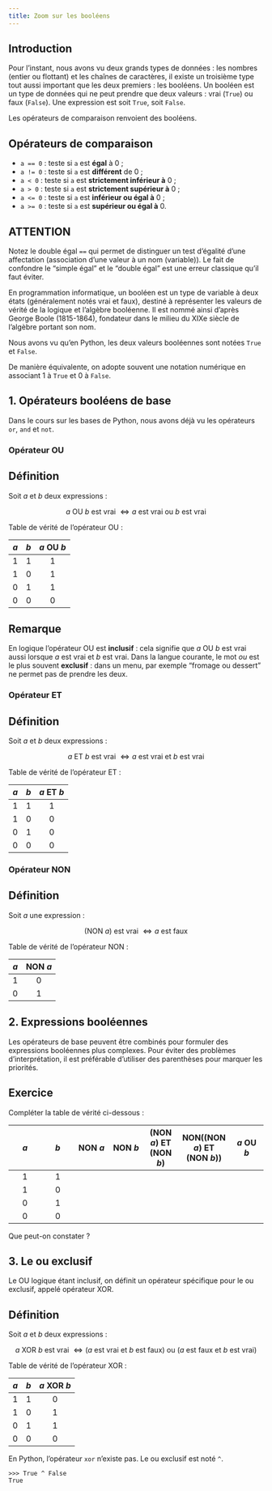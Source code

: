 ```yaml
---
title: Zoom sur les booléens
---
```


## Introduction

Pour l'instant, nous avons vu deux grands types de données : les nombres (entier ou flottant) et les chaînes de caractères, il existe un troisième type tout aussi important que les deux premiers : les booléens. Un booléen est un type de données qui ne peut prendre que deux valeurs : vrai (`True`) ou faux (`False`). Une expression est soit `True`, soit `False`.

Les opérateurs de comparaison renvoient des booléens.

:::{.callout-important}
## Opérateurs de comparaison

* `a == 0` : teste si `a` est **égal** à 0 ;
* `a != 0` : teste si `a` est **différent** de 0 ;
* `a < 0` : teste si `a` est **strictement inférieur à** 0 ;
* `a > 0` : teste si `a` est **strictement supérieur à** 0 ;
* `a <= 0` : teste si `a` est **inférieur ou égal à** 0 ;
* `a >= 0` : teste si `a` est **supérieur ou égal à** 0.
:::

:::{.callout-warning}
## ATTENTION

Notez le double égal `==` qui permet de distinguer un test d'égalité d'une affectation (association d'une valeur à un nom (variable)). Le fait de confondre le "simple égal" et le "double égal" est une erreur classique qu'il faut éviter.
:::

En programmation informatique, un booléen est un type de variable à deux états (généralement notés vrai et faux), destiné à représenter les valeurs de vérité de la logique et l'algèbre booléenne. Il est nommé ainsi d'après George Boole (1815-1864), fondateur dans le milieu du XIXe siècle de l'algèbre portant son nom.

Nous avons vu qu'en Python, les deux valeurs booléennes sont notées `True` et `False`.

De manière équivalente, on adopte souvent une notation numérique en associant 1 à `True` et 0 à `False`.

## 1. Opérateurs booléens de base

Dans le cours sur les bases de Python, nous avons déjà vu les opérateurs `or`, ``and`` et ``not``.

### Opérateur OU

::: {.callout-tip}
## Définition

Soit $a$ et $b$ deux expressions : 

$$a\textrm{ OU }b\textrm{ est vrai }\iff a\textrm{ est vrai ou }b\textrm{ est vrai}$$
:::

Table de vérité de l'opérateur OU : 

| $a$ | $b$  | $a$  OU  $b$ |
| :---: | :---: | :---: |
| 1  | 1 | 1 |
| 1  | 0 | 1 |
| 0  | 1 | 1 |
| 0  | 0 | 0 |

::: {.callout-warning}
## Remarque

En logique l'opérateur OU est **inclusif** : cela signifie que $a$ OU $b$ est vrai aussi lorsque $a$ est vrai et $b$ est vrai. Dans la langue courante, le mot _ou_ est le plus souvent **exclusif** : dans un menu, par exemple "fromage ou dessert" ne permet pas de prendre les deux.
:::

### Opérateur ET

::: {.callout-tip}
## Définition

Soit $a$ et $b$ deux expressions : 

$$a\textrm{ ET }b\textrm{ est vrai }\iff a\textrm{ est vrai et }b\textrm{ est vrai}$$
:::

Table de vérité de l'opérateur ET : 

| $a$ | $b$  | $a$  ET  $b$ |
| :---: | :---: | :---: |
| 1  | 1 | 1 |
| 1  | 0 | 0 |
| 0  | 1 | 0 |
| 0  | 0 | 0 |

### Opérateur NON

::: {.callout-tip}
## Définition

Soit $a$ une expression : 

$$(\textrm{NON }a)\textrm{ est vrai }\iff a\textrm{ est faux}$$
:::

Table de vérité de l'opérateur NON : 

| $a$ | NON $a$ |
| :---: | :---: |
| 1 | 0 |
| 0 | 1 |

## 2. Expressions booléennes

Les opérateurs de base peuvent être combinés pour formuler des expressions booléennes plus complexes. Pour éviter des problèmes d'interprétation, il est préférable d'utiliser des parenthèses pour marquer les priorités.

::: {.callout-caution}
## Exercice

Compléter la table de vérité ci-dessous :

| $a$ | $b$  | NON $a$ | NON $b$ | (NON $a$) ET (NON $b$)| NON((NON $a$) ET (NON $b$)) | $a$ OU $b$ |
| :---: | :---: | :---: | :---: |  :---: | :---: | :---: |
| 1  | 1 | | | | | |
| 1  | 0 | | | | | |
| 0  | 1 | | | | | |
| 0  | 0 | | | | | |

Que peut-on constater ?
:::

## 3. Le ou exclusif

Le OU logique étant inclusif, on définit un opérateur spécifique pour le ou exclusif, appelé opérateur XOR.

::: {.callout-tip}
## Définition

Soit $a$ et $b$ deux expressions : 

$$a\textrm{ XOR }b\textrm{ est vrai }\iff (a\textrm{ est vrai et }b\textrm{ est faux})\textrm{ ou }(a\textrm{ est faux et }b\textrm{ est vrai})$$
:::

Table de vérité de l'opérateur XOR : 

| $a$ | $b$  | $a$  XOR  $b$ |
| :---: | :---: | :---: |
| 1  | 1 | 0 |
| 1  | 0 | 1 |
| 0  | 1 | 1 |
| 0  | 0 | 0 |

En Python, l'opérateur `xor` n'existe pas. Le ou exclusif est noté ``^``.

````pycon
>>> True ^ False
True
````